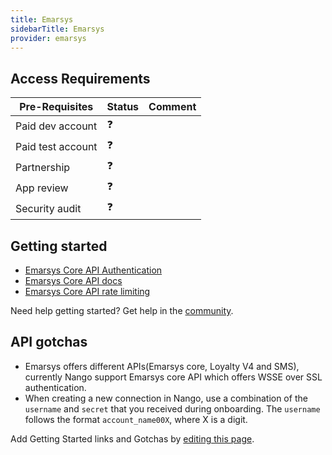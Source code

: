 ```yaml
---
title: Emarsys
sidebarTitle: Emarsys
provider: emarsys
---
```



<Overview />
<PreBuiltTooling provider={providers[pageMetadata.provider]} />
<PreBuiltUseCases />

## Access Requirements
| Pre-Requisites | Status | Comment|
| - | - | - |
| Paid dev account | ❓ |  |
| Paid test account | ❓ |  |
| Partnership | ❓ | |
| App review | ❓ |  |
| Security audit | ❓ | |



## Getting started

-   [Emarsys Core API Authentication](https://dev.emarsys.com/docs/core-api-reference/b3c3a1eba8515-authentication)
-   [Emarsys Core API docs](https://dev.emarsys.com/docs/core-api-reference/64bjdnkvt328t-overview-of-endpoint-batches)
-   [Emarsys Core API rate limiting](https://dev.emarsys.com/docs/core-api-reference/cd1025a4f6b0d-miscellaneous#:~:text=Rate%20Limiting&text=At%201000%20requests%20per%20minute,and%20monitoring%20for%20your%20client.)

<Tip>Need help getting started? Get help in the [community](https://nango.dev/slack).</Tip>

## API gotchas

- Emarsys offers different APIs(Emarsys core, Loyalty V4 and SMS), currently Nango support Emarsys core API which offers WSSE over SSL authentication.
- When creating a new connection in Nango, use a combination of the `username` and `secret` that you received during onboarding. The `username` follows the format `account_name00X`, where X is a digit.

<Note>Add Getting Started links and Gotchas by [editing this page](https://github.com/nangohq/nango/tree/master/docs-v2/integrations/all/emarsys.mdx).</Note>
